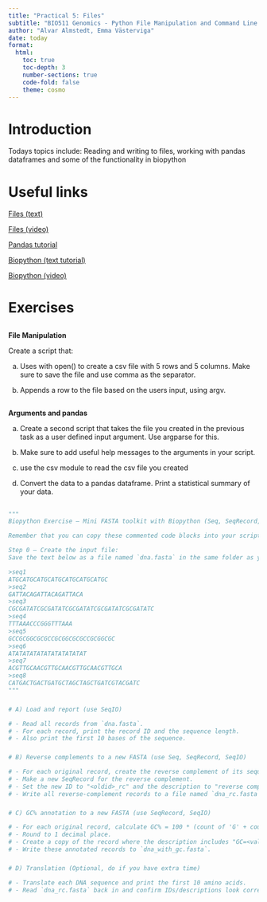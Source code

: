 ```yaml
---
title: "Practical 5: Files"
subtitle: "BIO511 Genomics - Python File Manipulation and Command Line Arguments"
author: "Alvar Almstedt, Emma Västerviga"
date: today
format: 
  html:
    toc: true
    toc-depth: 3
    number-sections: true
    code-fold: false
    theme: cosmo
---
```


# Introduction

Todays topics include: Reading and writing to files, working with pandas dataframes and some of the functionality in biopython

# Useful links

[Files (text)](https://www.geeksforgeeks.org/python/file-handling-python/)

[Files (video)](https://www.youtube.com/watch?v=Uh2ebFW8OYM)

[Pandas tutorial](https://www.w3schools.com/python/pandas/default.asp)

[Biopython (text tutorial)](https://biopython.org/docs/latest/Tutorial/index.html)

[Biopython (video)](https://www.youtube.com/watch?v=ocA2IMe7dpA)



# Exercises

## 

**File Manipulation**

Create a script that:

a. Uses with open() to create a csv file with 5 rows and 5 columns. Make sure to save the file and use comma as the separator.

b. Appends a row to the file based on the users input, using argv.

##

**Arguments and pandas**

a. Create a second script that takes the file you created in the previous task as a user defined input argument. Use argparse for this.

b. Make sure to add useful help messages to the arguments in your script.

c. use the csv module to read the csv file you created

d. Convert the data to a pandas dataframe. Print a statistical summary of your data.

## 


```python
"""
Biopython Exercise — Mini FASTA toolkit with Biopython (Seq, SeqRecord, SeqIO)

Remember that you can copy these commented code blocks into your script to not have to refer back to your browser window

Step 0 — Create the input file:
Save the text below as a file named `dna.fasta` in the same folder as your script:

>seq1
ATGCATGCATGCATGCATGCATGCATGC
>seq2
GATTACAGATTACAGATTACA
>seq3
CGCGATATCGCGATATCGCGATATCGCGATATCGCGATATC
>seq4
TTTAAACCCGGGTTTAAA
>seq5
GCCGCGGCGCGCCGCGGCGCGCCGCGGCGC
>seq6
ATATATATATATATATATATAT
>seq7
ACGTTGCAACGTTGCAACGTTGCAACGTTGCA
>seq8
CATGACTGACTGATGCTAGCTAGCTGATCGTACGATC
"""
```

###
```python
# A) Load and report (use SeqIO)

# - Read all records from `dna.fasta`.
# - For each record, print the record ID and the sequence length.
# - Also print the first 10 bases of the sequence.
```

###
```python
# B) Reverse complements to a new FASTA (use Seq, SeqRecord, SeqIO)

# - For each original record, create the reverse complement of its sequence.
# - Make a new SeqRecord for the reverse complement.
# - Set the new ID to "<oldid>_rc" and the description to "reverse complement of <oldid>".
# - Write all reverse-complement records to a file named `dna_rc.fasta`.
```

###
```python
# C) GC% annotation to a new FASTA (use SeqRecord, SeqIO)

# - For each original record, calculate GC% = 100 * (count of 'G' + count of 'C') / length.
# - Round to 1 decimal place.
# - Create a copy of the record where the description includes "GC=<value>%".
# - Write these annotated records to `dna_with_gc.fasta`.
```

###
```python
# D) Translation (Optional, do if you have extra time)

# - Translate each DNA sequence and print the first 10 amino acids.
# - Read `dna_rc.fasta` back in and confirm IDs/descriptions look correct.
```

